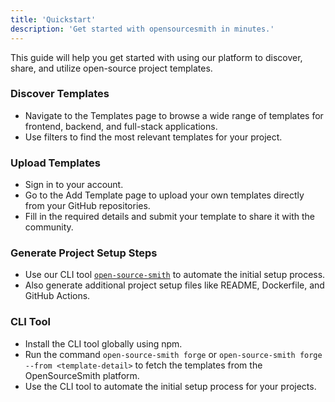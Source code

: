 ```yaml
---
title: 'Quickstart'
description: 'Get started with opensourcesmith in minutes.'
---
```


This guide will help you get started with using our platform to discover, share, and utilize open-source project templates.

### Discover Templates

- Navigate to the Templates page to browse a wide range of templates for frontend, backend, and full-stack applications.
- Use filters to find the most relevant templates for your project.

### Upload Templates
 - Sign in to your account.
 - Go to the Add Template page to upload your own templates directly from your GitHub repositories.
 - Fill in the required details and submit your template to share it with the community.

### Generate Project Setup Steps
 - Use our CLI tool [`open-source-smith`]('https://www.npmjs.com/package/open-source-smith') to automate the initial setup process.
 - Also generate additional project setup files like README, Dockerfile, and GitHub Actions.


### CLI Tool
 - Install the CLI tool globally using npm.
 - Run the command `open-source-smith forge` or `open-source-smith forge --from <template-detail>` to fetch the templates from the OpenSourceSmith platform.
 - Use the CLI tool to automate the initial setup process for your projects.